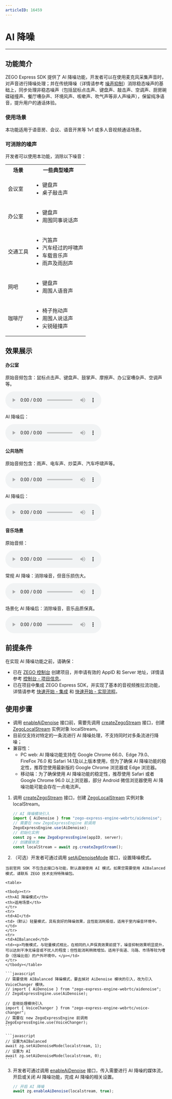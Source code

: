```yaml
---
articleID: 16459
---
```


# AI 降噪

- - -

## 功能简介

ZEGO Express SDK 提供了 AI 降噪功能，开发者可以在使用麦克风采集声音时，对声音进行降噪处理；并在传统降噪（详情请参考 [噪声抑制](!AudioAdvanced/Audio_3A_Processing)）消除稳态噪声的基础上，同步处理非稳态噪声（包括鼠标点击声、键盘声、敲击声、空调声、厨房碗碟碰撞声、餐厅嘈杂声、环境风声、咳嗽声、吹气声等非人声噪声），保留纯净语音，提升用户的通话体验。

### 使用场景

本功能适用于语音房、会议、语音开黑等 1v1 或多人音视频通话场景。

### 可消除的噪声

开发者可以使用本功能，消除以下噪音：

<table>
  
  <tbody><tr>
    <th>场景</th>
    <th>一些典型噪声</th>
  </tr>
  <tr>
    <td>会议室</td>
    <td><ul><li>键盘声</li><li>桌子敲击声</li></ul></td>
  </tr>
  <tr>
    <td>办公室</td>
    <td><ul><li>键盘声</li><li>周围同事说话声</li></ul></td>
  </tr>
  <tr>
    <td>交通工具</td>
    <td><ul>
<li>汽笛声</li>
<li>汽车经过的呼啸声</li>
<li>车载音乐声</li>
<li>雨声及雨刮声</li>
</ul></td>
  </tr>
  <tr>
    <td>网吧</td>
    <td><ul>
<li>键盘声</li>
<li>周围人语音声</li>
</ul></td>
  </tr>
  <tr>
    <td>咖啡厅</td>
    <td><ul>
<li>椅子拖动声</li>
<li>周围人说话声</li>
<li>尖锐碰撞声</li>
</ul></td>
  </tr>
</tbody></table>

## 效果展示

#### 办公室

原始音频包含：鼠标点击声、键盘声、鼓掌声、摩擦声、办公室嘈杂声、空调声等。

<audio src="https://storage.zego.im/sdk-doc/doc/video/Express_Video_SDK/Audio/office_noise_original.mp3" controls>您的浏览器不支持 audio 标签。</audio>

AI 降噪后：

<audio src="https://storage.zego.im/sdk-doc/doc/video/Express_Video_SDK/Audio/office_noise_AIDenoise.mp3" controls>您的浏览器不支持 audio 标签。</audio>

#### 公共场所

原始音频包含：雨声、电车声、炒菜声、汽车呼啸声等。

<audio src="https://storage.zego.im/sdk-doc/doc/video/Express_Video_SDK/Audio/public_noise_original.mp3" controls>您的浏览器不支持 audio 标签。</audio>

AI 降噪后：

<audio src="https://storage.zego.im/sdk-doc/doc/video/Express_Video_SDK/Audio/public_noise_AIDenoise.mp3" controls>您的浏览器不支持 audio 标签。</audio>

#### 音乐场景

原始音频：

<audio src="https://storage.zego.im/sdk-doc/doc/video/Express_Video_SDK/Audio/Original_audio.mp3" controls>您的浏览器不支持 audio 标签。</audio>

常规 AI 降噪：消除噪音，但音乐损伤大。

<audio src="https://storage.zego.im/sdk-doc/doc/video/Express_Video_SDK/Audio/Conventional_AI_noise_reduction_effect.mp3" controls>您的浏览器不支持 audio 标签。</audio>

场景化 AI 降噪后：消除噪音，音乐品质保真。

<audio src="https://storage.zego.im/sdk-doc/doc/video/Express_Video_SDK/Audio/Scenario_based_AI_noise_reduction_effect.mp3" controls>您的浏览器不支持 audio 标签。</audio>


## 前提条件

在实现 AI 降噪功能之前，请确保：

- 已在 [ZEGO 控制台](https://console.zego.im) 创建项目，并申请有效的 AppID 和 Server 地址，详情请参考 [控制台 - 项目信息](/console/guide-doc2)。
- 已在项目中集成 ZEGO Express SDK，并实现了基本的音视频推拉流功能，详情请参考 [快速开始 - 集成](!ExpressVideoSDK-Integration/SDK_Integration) 和 [快速开始 - 实现流程](!ExpressVideoSDK-Integration/Solution_Implementation)。

## 使用步骤

<Warning title="注意">


- 调用 [enableAiDenoise](@enableAiDenoise) 接口前，需要先调用 [createZegoStream](@createZegoStream) 接口，创建 [ZegoLocalStream](@-ZegoLocalStream) 实例对象 localStream。
- 目前仅支持对特定的一条流进行 AI 降噪处理，不支持同时对多条流进行降噪；
- 兼容性：
    - PC web: AI 降噪功能支持在 Google Chrome 66.0、Edge 79.0、FireFox 76.0 和 Safari 14.1及以上版本使用，但为了确保 AI 降噪功能的稳定性，推荐您使用最新版的 Google Chrome 浏览器或 Edge 浏览器。
    - 移动端：为了确保使用 AI 降噪功能的稳定性，推荐使用 Safari 或者 Google Chrome 96.0 以上浏览器，部分 Android 微信浏览器使用 AI 降噪功能可能会存在一点电流声。


</Warning>



1. 调用 [createZegoStream](@createZegoStream) 接口，创建 [ZegoLocalStream](@-ZegoLocalStream) 实例对象 localStream。

    ```javascript
    // AI 降噪模块引入
    import { AiDenoise } from "zego-express-engine-webrtc/aidenoise";
    // 需要在 new ZegoExpressEngine 前调用
    ZegoExpressEngine.use(AiDenoise);
    // 初始化实例
    const zg = new ZegoExpressEngine(appID, server);
    // 创建媒体流
    const localStream = await zg.createZegoStream();
    ```

2. （可选）开发者可通过调用 [setAiDenoiseMode](@setAiDenoiseMode) 接口，设置降噪模式。

<Warning title="注意">


    当前官网 SDK 不包含此接口与功能，默认直接使用 AI 模式。如果您需要使用 AIBalanced 模式，请联系 ZEGO 技术支持特殊编包。

    
</Warning>



    <table>
    
    <tbody><tr>
    <th>AI 降噪模式</th>
    <th>适用场景</th>
    </tr>
    <tr>
    <td>AI</td>
    <td>（默认）轻量模式，具有良好的降噪效果，且性能消耗极低，适用于室内噪音环境中。</td>
    </tr>
    <tr>
    <td>AIBalanced</td>
    <td><p>均衡模式，与轻量模式相比，在相同的人声保真效果前提下，噪音抑制效果明显提升，可以达到干净无噪音或不扰人的程度；但性能消耗稍微增加。适用于街道、马路、市场等较为嘈杂（信噪比低）的户外环境中。</p></td>
    </tr>
    </tbody></table>

    ```javascript
    // 需要使用 AIBalanced 降噪模式，要去掉对 AiDenoise 模块的引入，改为引入 VoiceChanger 模块。
    // import { AiDenoise } from "zego-express-engine-webrtc/aidenoise";
    // ZegoExpressEngine.use(AiDenoise);

    // 音频处理模块引入
    import { VoiceChanger } from "zego-express-engine-webrtc/voice-changer";
    // 需要在 new ZegoExpressEngine 前调用
    ZegoExpressEngine.use(VoiceChanger);    
    ```

    ```javascript
    // 设置为AIBalanced
    await zg.setAiDenoiseMode(localstream, 1);
    // 设置为 AI
    await zg.setAiDenoiseMode(localstream, 0);
    ```

3. 开发者可通过调用 [enableAiDenoise](@enableAiDenoise) 接口，传入需要进行 AI 降噪的媒体流，开启或关闭 AI 降噪功能，完成 AI 降噪的相关设置。

    ```javascript
    // 开启 AI 降噪
    await zg.enableAiDenoise(localstream, true);
    ```
